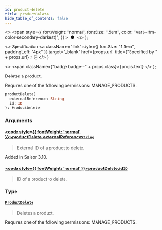```yaml
---
id: product-delete
title: productDelete
hide_table_of_contents: false
---
```


  <>
    <span
      style={{
        fontWeight: "normal",
        fontSize: ".5em",
        color: "var(--ifm-color-secondary-darkest)",
      }}
    >
      &nbsp;●&nbsp;
    </span>
  </>
);

  <>
    Specification
    <a
      className="link"
      style={{ fontSize: "1.5em", paddingLeft: "4px" }}
      target="\_blank"
      href={props.url}
      title={"Specified by " + props.url}
    >
      ⎘
    </a>
  </>
);

  <>
    <span className={"badge badge--" + props.class}>{props.text}</span>
  </>
);

Deletes a product.

Requires one of the following permissions: MANAGE_PRODUCTS.

```graphql
productDelete(
  externalReference: String
  id: ID
): ProductDelete
```

### Arguments

#### [<code style={{ fontWeight: 'normal' }}>productDelete.<b>externalReference</b></code>](#)<Bullet />[`String`](../../../storefront/miscellaneous/scalars/string) <Badge class="secondary" text="scalar"/>

> External ID of a product to delete.

Added in Saleor 3.10.

>

#### [<code style={{ fontWeight: 'normal' }}>productDelete.<b>id</b></code>](#)<Bullet />[`ID`](../../../storefront/miscellaneous/scalars/id) <Badge class="secondary" text="scalar"/>

> ID of a product to delete.

### Type

#### [`ProductDelete`](../../../storefront/products/objects/product-delete) <Badge class="secondary" text="object"/>

> Deletes a product.

Requires one of the following permissions: MANAGE_PRODUCTS.

>

